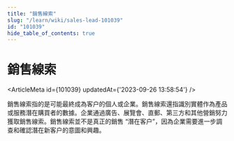 ```yaml
---
title: "銷售線索"
slug: "/learn/wiki/sales-lead-101039"
id: "101039"
hide_table_of_contents: true
---
```



# 銷售線索

<ArticleMeta id={101039} updatedAt={'2023-09-26 13:58:54'} />
<div className='border-solid border-b border-t-0 my-4 border-[var(--ifm-color-gray-300)]' />

銷售線索指的是可能最終成為客户的個人或企業。銷售線索還指識別實體作為產品或服務潛在購買者的數據。企業通過廣告、展覽會、直郵、第三方和其他營銷努力獲取銷售線索。銷售線索並不是真正的銷售 “潛在客户”，因為企業需要進一步調查和確認潛在新客户的意圖和興趣。
